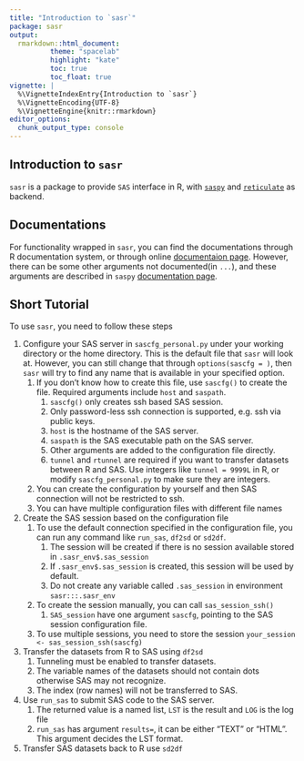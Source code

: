 ```yaml
---
title: "Introduction to `sasr`"
package: sasr
output:
  rmarkdown::html_document:
          theme: "spacelab"
          highlight: "kate"
          toc: true
          toc_float: true
vignette: |
  %\VignetteIndexEntry{Introduction to `sasr`}
  %\VignetteEncoding{UTF-8}
  %\VignetteEngine{knitr::rmarkdown}
editor_options:
  chunk_output_type: console
---
```



## Introduction to `sasr`

`sasr` is a package to provide `SAS` interface in R, with [`saspy`](https://sassoftware.github.io/saspy/) and [`reticulate`](https://rstudio.github.io/reticulate/) as backend.

## Documentations

For functionality wrapped in `sasr`, you can find the documentations through R documentation system, or through online [documentaion page](https://insightsengineering.github.io/sasr/latest-tag/).
However, there can be some other arguments not documented(in `...`), and these arguments are described in `saspy` [documentation page](https://sassoftware.github.io/saspy/).

## Short Tutorial

To use `sasr`, you need to follow these steps

1. Configure your SAS server in `sascfg_personal.py` under your working directory or the home directory. This is the default file that `sasr` will look at. However, you can still change that through `options(sascfg = )`, then `sasr` will try to find any name that is available in your specified option.
    1. If you don't know how to create this file, use `sascfg()` to create the file. Required arguments include `host` and `saspath`.
        1. `sascfg()` only creates ssh based SAS session.
        1. Only password-less ssh connection is supported, e.g. ssh via public keys.
        1. `host` is the hostname of the SAS server.
        1. `saspath` is the SAS executable path on the SAS server.
        1. Other arguments are added to the configuration file directly.
        1. `tunnel` and `rtunnel` are required if you want to transfer datasets between R and SAS. Use integers like `tunnel = 9999L` in R, or modify `sascfg_personal.py` to make sure they are integers.
    1. You can create the configuration by yourself and then SAS connection will not be restricted to ssh.
    1. You can have multiple configuration files with different file names
1. Create the SAS session based on the configuration file
    1. To use the default connection specified in the configuration file, you can run any command like `run_sas`, `df2sd` or `sd2df`.
        1. The session will be created if there is no session available stored in `.sasr_env$.sas_session`
        1. If `.sasr_env$.sas_session` is created, this session will be used by default.
        1. Do not create any variable called `.sas_session` in environment `sasr:::.sasr_env`
    1. To create the session manually, you can call `sas_session_ssh()`
        1. `SAS_session` have one argument `sascfg`, pointing to the SAS session configuration file.
    1. To use multiple sessions, you need to store the session `your_session <- sas_session_ssh(sascfg)`
1. Transfer the datasets from R to SAS using `df2sd`
    1. Tunneling must be enabled to transfer datasets.
    1. The variable names of the datasets should not contain dots otherwise SAS may not recognize.
    1. The index (row names) will not be transferred to SAS.
1. Use `run_sas` to submit SAS code to the SAS server.
    1. The returned value is a named list, `LST` is the result and `LOG` is the log file
    1. `run_sas` has argument `results=`, it can be either "TEXT" or "HTML". This argument decides the LST format.
1. Transfer SAS datasets back to R use `sd2df`
